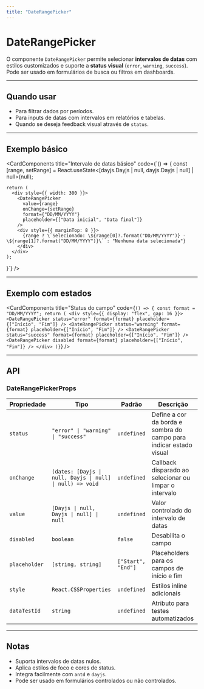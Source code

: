 ```yaml
---
title: "DateRangePicker"
---
```



# DateRangePicker

O componente `DateRangePicker` permite selecionar **intervalos de datas** com estilos customizados e suporte a **status visual** (`error`, `warning`, `success`).  
Pode ser usado em formulários de busca ou filtros em dashboards.

---

## Quando usar

- Para filtrar dados por períodos.
- Para inputs de datas com intervalos em relatórios e tabelas.
- Quando se deseja feedback visual através de `status`.

---

## Exemplo básico

<CardComponents
  title="Intervalo de datas básico"
  code={`() => {
    const [range, setRange] = React.useState<[dayjs.Dayjs | null, dayjs.Dayjs | null] | null>(null);

    return (
      <div style={{ width: 300 }}>
        <DateRangePicker
          value={range}
          onChange={setRange}
          format={"DD/MM/YYYY"}
          placeholder={["Data inicial", "Data final"]}
        />
        <div style={{ marginTop: 8 }}>
          {range ? \`Selecionado: \${range[0]?.format("DD/MM/YYYY")} - \${range[1]?.format("DD/MM/YYYY")}\` : "Nenhuma data selecionada"}
        </div>
      </div>
    );
  }`}
/>

---

## Exemplo com estados

<CardComponents
  title="Status do campo"
  code={`() => {
  const format = "DD/MM/YYYY";
  return (
    <div style={{ display: "flex", gap: 16 }}>
      <DateRangePicker status="error" format={format} placeholder={["Início", "Fim"]} />
      <DateRangePicker status="warning" format={format} placeholder={["Início", "Fim"]} />
      <DateRangePicker status="success" format={format} placeholder={["Início", "Fim"]} />
      <DateRangePicker disabled format={format} placeholder={["Início", "Fim"]} />
    </div>
  )}`}
/>

---

## API

### DateRangePickerProps

| Propriedade | Tipo | Padrão | Descrição |
|-------------|------|--------|-----------|
| `status` | `"error" \| "warning" \| "success"` | `undefined` | Define a cor da borda e sombra do campo para indicar estado visual |
| `onChange` | `(dates: [Dayjs \| null, Dayjs \| null] \| null) => void` | `undefined` | Callback disparado ao selecionar ou limpar o intervalo |
| `value` | `[Dayjs \| null, Dayjs \| null] \| null` | `undefined` | Valor controlado do intervalo de datas |
| `disabled` | `boolean` | `false` | Desabilita o campo |
| `placeholder` | `[string, string]` | `["Start", "End"]` | Placeholders para os campos de início e fim |
| `style` | `React.CSSProperties` | `undefined` | Estilos inline adicionais |
| `dataTestId` | `string` | `undefined` | Atributo para testes automatizados |

---

## Notas

- Suporta intervalos de datas nulos.
- Aplica estilos de foco e cores de status.
- Integra facilmente com `antd` e `dayjs`.
- Pode ser usado em formulários controlados ou não controlados.

